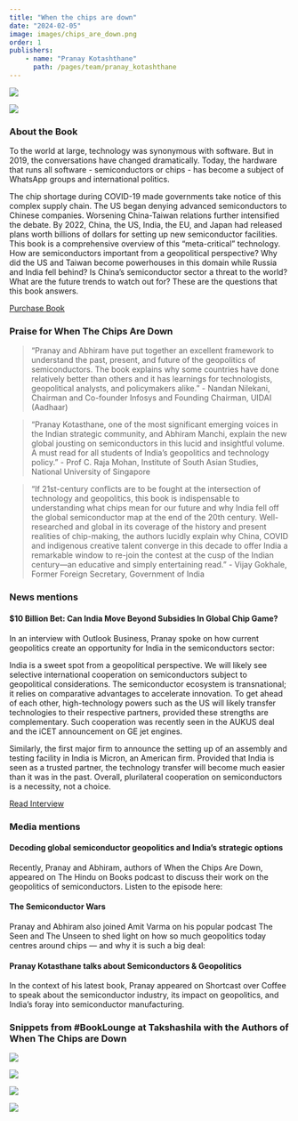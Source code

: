 ```yaml
---
title: "When the chips are down"
date: "2024-02-05"
image: images/chips_are_down.png
order: 1
publishers:
    - name: "Pranay Kotashthane"
      path: /pages/team/pranay_kotashthane
---
```


::: {.grid}

::: {.g-col-4}
![](images/chips_are_down.png)
:::

::: {.g-col-4}
![](images/chips_are_down.png)
:::

:::

### About the Book

To the world at large, technology was synonymous with software. But in 2019, the conversations have changed dramatically. Today, the hardware that runs all software - semiconductors or chips - has become a subject of WhatsApp groups and international politics.

The chip shortage during COVID-19 made governments take notice of this complex supply chain. The US began denying advanced semiconductors to Chinese companies. Worsening China-Taiwan relations further intensified the debate. By 2022, China, the US, India, the EU, and Japan had released plans worth billions of dollars for setting up new semiconductor facilities. This book is a comprehensive overview of this “meta-critical” technology. How are semiconductors important from a geopolitical perspective? Why did the US and Taiwan become powerhouses in this domain while Russia and India fell behind? Is China's semiconductor sector a threat to the world? What are the future trends to watch out for? These are the questions that this book answers.

::: {.about-cta}
[Purchase Book](https://bookshop.iseas.edu.sg/publication/7887#contents){.about-btn}
:::

### Praise for When The Chips Are Down

> "Pranay and Abhiram have put together an excellent framework to understand the past, present, and future of the geopolitics of semiconductors. The book explains why some countries have done relatively better than others and it has learnings for technologists, geopolitical analysts, and policymakers alike.” - Nandan Nilekani, Chairman and Co-founder Infosys and Founding Chairman, UIDAI (Aadhaar)

> “Pranay Kotasthane, one of the most significant emerging voices in the Indian strategic community, and Abhiram Manchi, explain the new global jousting on semiconductors in this lucid and insightful volume. A must read for all students of India’s geopolitics and technology policy.” - Prof C. Raja Mohan, Institute of South Asian Studies, National University of Singapore

> “If 21st-century conflicts are to be fought at the intersection of technology and geopolitics, this book is indispensable to understanding what chips mean for our future and why India fell off the global semiconductor map at the end of the 20th century. Well-researched and global in its coverage of the history and present realities of chip-making, the authors lucidly explain why China, COVID and indigenous creative talent converge in this decade to offer India a remarkable window to re-join the contest at the cusp of the Indian century—an educative and simply entertaining read.” - Vijay Gokhale, Former Foreign Secretary, Government of India

### News mentions

#### $10 Billion Bet: Can India Move Beyond Subsidies In Global Chip Game?

In an interview with Outlook Business, Pranay spoke on how current geopolitics create an opportunity for India in the semiconductors sector:

India is a sweet spot from a geopolitical perspective. We will likely see selective international cooperation on semiconductors subject to geopolitical considerations. The semiconductor ecosystem is transnational; it relies on comparative advantages to accelerate innovation. To get ahead of each other, high-technology powers such as the US will likely transfer technologies to their respective partners, provided these strengths are complementary. Such cooperation was recently seen in the AUKUS deal and the iCET announcement on GE jet engines. 

Similarly, the first major firm to announce the setting up of an assembly and testing facility in India is Micron, an American firm. Provided that India is seen as a trusted partner, the technology transfer will become much easier than it was in the past. Overall, plurilateral cooperation on semiconductors is a necessity, not a choice.

::: {.about-cta}
[Read Interview](https://www.outlookbusiness.com/economy-and-policy/10-billion-bet-can-india-move-beyond-subsidies-in-global-chip-game){.about-btn}
:::

::: {.grid}

::: {.g-col-8}
### Media mentions

#### Decoding global semiconductor geopolitics and India’s strategic options

Recently, Pranay and Abhiram, authors of When the Chips Are Down, appeared on The Hindu on Books podcast to discuss their work on the geopolitics of semiconductors. Listen to the episode here:

#### The Semiconductor Wars

Pranay and Abhiram also joined Amit Varma on his popular podcast The Seen and The Unseen to shed light on how so much geopolitics today centres around chips — and why it is such a big deal:

#### Pranay Kotasthane talks about Semiconductors & Geopolitics

In the context of his latest book, Pranay appeared on Shortcast over Coffee to speak about the semiconductor industry, its impact on geopolitics, and India’s foray into semiconductor manufacturing.

:::

:::

### Snippets from #BookLounge at Takshashila with the Authors of When The Chips are Down

::: {.grid}

::: {.g-col-6}
![](images/chips_are_down_1.png)
:::

::: {.g-col-6}
![](images/chips_are_down_2.png)
:::

::: {.g-col-6}
![](images/chips_are_down_3.png)
:::

::: {.g-col-6}
![](images/chips_are_down_4.png)
:::

:::
